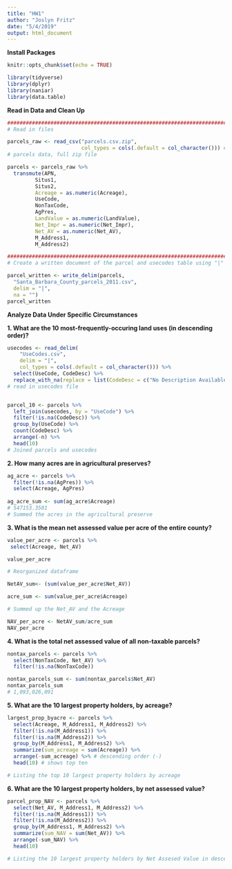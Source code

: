 ```yaml
---
title: "HW1"
author: "Joslyn Fritz"
date: "5/4/2019"
output: html_document
---
```

**Install Packages**

```r
knitr::opts_chunk$set(echo = TRUE)

library(tidyverse)
library(dplyr)
library(naniar)
library(data.table)

```

**Read in Data and Clean Up**

```r

#########################################################################################
# Read in files 

parcels_raw <- read_csv("parcels.csv.zip",
                        col_types = cols(.default = col_character())) # read in the parcels data
# parcels data, full zip file

parcels <- parcels_raw %>% 
  transmute(APN, 
         Situs1, 
         Situs2, 
         Acreage = as.numeric(Acreage), 
         UseCode, 
         NonTaxCode, 
         AgPres, 
         LandValue = as.numeric(LandValue), 
         Net_Impr = as.numeric(Net_Impr), 
         Net_AV = as.numeric(Net_AV), 
         M_Address1, 
         M_Address2)

#########################################################################################
# Create a written document of the parcel and usecodes table using "|" as the delimitter.

parcel_written <- write_delim(parcels,
  "Santa_Barbara_County_parcels_2011.csv",
  delim = "|",
  na = "")
parcel_written

```


**Analyze Data Under Specific Circumstances**

**1. What are the 10 most-frequently-occuring land uses (in descending order)?**

```r

usecodes <- read_delim(
    "UseCodes.csv",
    delim = "|",
    col_types = cols(.default = col_character())) %>% 
  select(UseCode, CodeDesc) %>% 
  replace_with_na(replace = list(CodeDesc = c("No Description Available")))
# read in usecodes file


parcel_10 <- parcels %>% 
  left_join(usecodes, by = "UseCode") %>% 
  filter(!is.na(CodeDesc)) %>% 
  group_by(UseCode) %>% 
  count(CodeDesc) %>% 
  arrange(-n) %>% 
  head(10) 
# Joined parcels and usecodes

```


**2. How many acres are in agricultural preserves?**

```r

ag_acre <- parcels %>% 
  filter(!is.na(AgPres)) %>% 
  select(Acreage, AgPres) 
  
ag_acre_sum <- sum(ag_acre$Acreage)
# 547153.3501
# Summed the acres in the agricultural preserve

```


**3. What is the mean net assessed value per acre of the entire county?**

```r

value_per_acre <- parcels %>% 
 select(Acreage, Net_AV) 

value_per_acre

# Reorganized dataframe

NetAV_sum<- (sum(value_per_acre$Net_AV))

acre_sum <- sum(value_per_acre$Acreage) 

# Summed up the Net_AV and the Acreage

NAV_per_acre <- NetAV_sum/acre_sum
NAV_per_acre 

```


**4. What is the total net assessed value of all non-taxable parcels?**

```r

nontax_parcels <- parcels %>% 
  select(NonTaxCode, Net_AV) %>% 
  filter(!is.na(NonTaxCode))

nontax_parcels_sum <- sum(nontax_parcels$Net_AV)
nontax_parcels_sum
# 1,093,026,091

```


**5. What are the 10 largest property holders, by acreage?**

```r

largest_prop_byacre <- parcels %>% 
  select(Acreage, M_Address1, M_Address2) %>% 
  filter(!is.na(M_Address1)) %>% 
  filter(!is.na(M_Address2)) %>% 
  group_by(M_Address1, M_Address2) %>% 
  summarize(sum_acreage = sum(Acreage)) %>% 
  arrange(-sum_acreage) %>% # descending order (-)
  head(10) # shows top ten

# Listing the top 10 largest property holders by acreage

```


**6. What are the 10 largest property holders, by net assessed value?**

```r

parcel_prop_NAV <- parcels %>% 
  select(Net_AV, M_Address1, M_Address2) %>% 
  filter(!is.na(M_Address1)) %>% 
  filter(!is.na(M_Address2)) %>% 
  group_by(M_Address1, M_Address2) %>% 
  summarize(sum_NAV = sum(Net_AV)) %>% 
  arrange(-sum_NAV) %>% 
  head(10) 

# Listing the 10 largest property holders by Net Assesed Value in descending order


```


